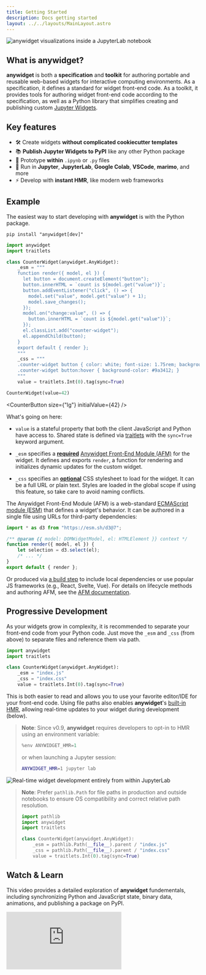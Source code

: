 ```yaml
---
title: Getting Started
description: Docs getting started
layout: ../../layouts/MainLayout.astro
---
```


![anywidget visualizations inside a JupyterLab notebook](../../../public/teaser.png)

## What is anywidget?

**anywidget** is both a **specification** and **toolkit** for authoring
portable and reusable web-based widgets for interactive computing environments.
As a specification, it defines a standard for widget front-end code. As a
toolkit, it provides tools for authoring widget front-end code according to the
specification, as well as a Python library that simplifies creating and
publishing custom [Jupyter
Widgets](https://ipywidgets.readthedocs.io/en/latest/).

## Key features

- 🛠️ Create widgets **without complicated cookiecutter templates**
- 📚 **Publish Jupyter Widgets to PyPI** like any other Python package
- 🤖 Prototype **within** `.ipynb` or `.py` files
- 🚀 Run in **Jupyter**, **JupyterLab**, **Google Colab**, **VSCode**, **marimo**, and more
- ⚡ Develop with **instant HMR**, like modern web frameworks


## Example

The easiest way to start developing with **anywidget** is with the Python package.

```
pip install "anywidget[dev]"
```

```python
import anywidget
import traitlets

class CounterWidget(anywidget.AnyWidget):
    _esm = """
    function render({ model, el }) {
      let button = document.createElement("button");
      button.innerHTML = `count is ${model.get("value")}`;
      button.addEventListener("click", () => {
        model.set("value", model.get("value") + 1);
        model.save_changes();
      });
      model.on("change:value", () => {
        button.innerHTML = `count is ${model.get("value")}`;
      });
      el.classList.add("counter-widget");
      el.appendChild(button);
    }
    export default { render };
    """
    _css = """
    .counter-widget button { color: white; font-size: 1.75rem; background-color: #ea580c; padding: 0.5rem 1rem; border: none; border-radius: 0.25rem; }
    .counter-widget button:hover { background-color: #9a3412; }
    """
    value = traitlets.Int(0).tag(sync=True)

CounterWidget(value=42)
```

<CounterButton size={"lg"} initialValue={42} />

What's going on here:

- `value` is a stateful property that both the client JavaScript and Python have access to.
  Shared state is defined via [traitlets](https://traitlets.readthedocs.io/en/stable/) with the `sync=True`
  keyword argument.

- `_esm` specifies a <u>**required**</u> [Anywidget Front-End Module (AFM)](/en/afm) for the widget.
  It defines and exports `render`, a function for rendering and initializes dynamic updates for the custom widget.

- `_css` specifies an <u>**optional**</u> CSS stylesheet to load for the widget. It can be a full URL or plain text. Styles are loaded
  in the global scope if using this feature, so take care to avoid naming conflicts.

The Anywidget Front-End Module (AFM) is a web-standard [ECMAScript module
(ESM)](https://developer.mozilla.org/en-US/docs/Web/JavaScript/Guide/Modules)
that defines a widget's behavior. It can be authored in a single file using URLs
for third-party dependencies:

```javascript
import * as d3 from "https://esm.sh/d3@7";

/** @param {{ model: DOMWidgetModel, el: HTMLElement }} context */
function render({ model, el }) {
	let selection = d3.select(el);
	/* ... */
}
export default { render };
```

Or produced via [a build step](/en/bundling) to include local dependencies or
use popular JS frameworks (e.g., React, Svelte, Vue). For details on lifecycle
methods and authoring AFM, see the [AFM documentation](/en/afm).

## Progressive Development

As your widgets grow in complexity, it is recommended to separate your
front-end code from your Python code. Just move the `_esm` and `_css`
(from above) to separate files and reference them via path.

```python
import anywidget
import traitlets

class CounterWidget(anywidget.AnyWidget):
    _esm = "index.js"
    _css = "index.css"
    value = traitlets.Int(0).tag(sync=True)
```

This is both easier to read and allows you to use your favorite editor/IDE for your front-end code.
Using file paths also enables **anywidget**'s [built-in HMR](/blog/anywidget-02/#native-hot-module-replacement-hmr),
allowing real-time updates to your widget during development (below).

> **Note**: Since v0.9, **anywidget** requires developers to opt-in to HMR
> using an environment variable:
>
> ```py
> %env ANYWIDGET_HMR=1
> ```
> or when launching a Jupyter session:
>
> ```sh
> ANYWIDGET_HMR=1 jupyter lab
> ```

<img
  class="rounded-xl max-w-lg m-auto"
  alt="Real-time widget development entirely from within JupyterLab"
  src="https://miro.medium.com/v2/resize:fit:1400/1*VCG-57YX8IrfTyeby3Ybjg.gif"
/>

> **Note**: Prefer `pathlib.Path` for file paths in production and outside
> notebooks to ensure OS compatibility and correct relative path resolution.
>
> ```py
> import pathlib
> import anywidget
> import traitlets
>
> class CounterWidget(anywidget.AnyWidget):
>     _esm = pathlib.Path(__file__).parent / "index.js"
>     _css = pathlib.Path(__file__).parent / "index.css"
>     value = traitlets.Int(0).tag(sync=True)
> ```

## Watch & Learn

This video provides a detailed exploration of **anywidget** fundementals,
including synchronizing Python and JavaScript state, binary data, animations,
and publishing a package on PyPI.

<iframe
  client:visible
  class="rounded-md max-w-xl m-auto"
  src="https://www.youtube.com/embed/oZhyilx3gqI?si=vFhviCebYi6FBuWN"
  title="YouTube video player"
  frameborder="0"
  allow="accelerometer; autoplay; clipboard-write; encrypted-media; gyroscope; picture-in-picture; web-share" referrerpolicy="strict-origin-when-cross-origin"
  allowfullscreen
></iframe>
